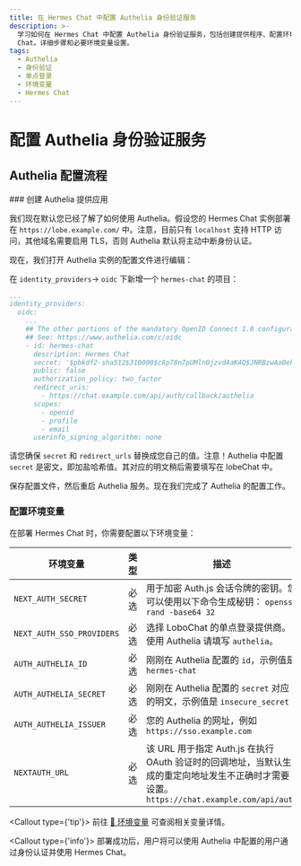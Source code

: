 ```yaml
---
title: 在 Hermes Chat 中配置 Authelia 身份验证服务
description: >-
  学习如何在 Hermes Chat 中配置 Authelia 身份验证服务，包括创建提供程序、配置环境变量和部署 Hermes
  Chat。详细步骤和必要环境变量设置。
tags:
  - Authelia
  - 身份验证
  - 单点登录
  - 环境变量
  - Hermes Chat
---
```


# 配置 Authelia 身份验证服务

## Authelia 配置流程

<Steps>
  ### 创建 Authelia 提供应用

  我们现在默认您已经了解了如何使用 Authelia。假设您的 Hermes Chat 实例部署在 `https://lobe.example.com/` 中。注意，目前只有 `localhost` 支持 HTTP 访问，其他域名需要启用 TLS，否则 Authelia 默认将主动中断身份认证。

  现在，我们打开 Authelia 实例的配置文件进行编辑：

  在 `identity_providers`-> `oidc` 下新增一个 `hermes-chat` 的项目：

  ```yaml
  ...
  identity_providers:
    oidc:
      ...
      ## The other portions of the mandatory OpenID Connect 1.0 configuration go here.
      ## See: https://www.authelia.com/c/oidc
      - id: hermes-chat
        description: Hermes Chat
        secret: '$pbkdf2-sha512$310000$c8p78n7pUMln0jzvd4aK4Q$JNRBzwAo0ek5qKn50cFzzvE9RXV88h1wJn5KGiHrD0YKtZaR/nCb2CJPOsKaPK0hjf.9yHxzQGZziziccp6Yng'  # The digest of 'insecure_secret'.
        public: false
        authorization_policy: two_factor
        redirect_uris:
          - https://chat.example.com/api/auth/callback/authelia
        scopes:
          - openid
          - profile
          - email
        userinfo_signing_algorithm: none
  ```

  请您确保 `secret` 和 `redirect_urls` 替换成您自己的值。注意！Authelia 中配置 `secret` 是密文，即加盐哈希值。其对应的明文稍后需要填写在 lobeChat 中。

  保存配置文件，然后重启 Authelia 服务。现在我们完成了 Authelia 的配置工作。

  ### 配置环境变量

  在部署 Hermes Chat 时，你需要配置以下环境变量：

  | 环境变量                      | 类型 | 描述                                                                                               |
  | ------------------------- | -- | ------------------------------------------------------------------------------------------------ |
  | `NEXT_AUTH_SECRET`        | 必选 | 用于加密 Auth.js 会话令牌的密钥。您可以使用以下命令生成秘钥： `openssl rand -base64 32`                                    |
  | `NEXT_AUTH_SSO_PROVIDERS` | 必选 | 选择 LoboChat 的单点登录提供商。使用 Authelia 请填写 `authelia`。                                                 |
  | `AUTH_AUTHELIA_ID`        | 必选 | 刚刚在 Authelia 配置的 `id`，示例值是 `hermes-chat`                                                         |
  | `AUTH_AUTHELIA_SECRET`    | 必选 | 刚刚在 Authelia 配置的 `secret` 对应的明文，示例值是 `insecure_secret`                                           |
  | `AUTH_AUTHELIA_ISSUER`    | 必选 | 您的 Authelia 的网址，例如 `https://sso.example.com`                                                     |
  | `NEXTAUTH_URL`            | 必选 | 该 URL 用于指定 Auth.js 在执行 OAuth 验证时的回调地址，当默认生成的重定向地址发生不正确时才需要设置。`https://chat.example.com/api/auth` |

  <Callout type={'tip'}>
    前往 [📘 环境变量](/zh/docs/self-hosting/environment-variable#Authelia) 可查阅相关变量详情。
  </Callout>
</Steps>

<Callout type={'info'}>
  部署成功后，用户将可以使用 Authelia 中配置的用户通过身份认证并使用 Hermes Chat。
</Callout>
